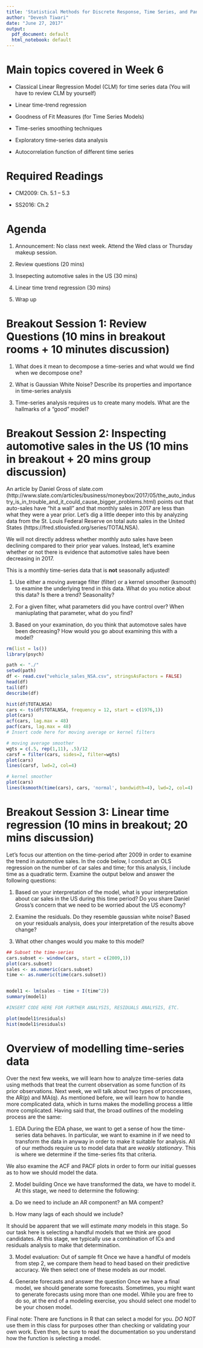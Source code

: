 ```yaml
---
title: 'Statistical Methods for Discrete Response, Time Series, and Panel Data: Live Session 7'
author: "Devesh Tiwari"
date: "June 27, 2017"
output:
  pdf_document: default
  html_notebook: default
---
```

# Main topics covered in Week 6
- Classical Linear Regression Model (CLM) for time series data (You will have to review CLM by yourself)

- Linear time-trend regression

- Goodness of Fit Measures (for Time Series Models)

- Time-series smoothing techniques

- Exploratory time-series data analysis

- Autocorrelation function of different time series

# Required Readings
- CM2009: Ch. 5.1 – 5.3

- SS2016: Ch.2


# Agenda

1. Announcement: No class next week. Attend the Wed class or Thursday makeup session.

2. Review questions (20 mins)

3. Insepecting automotive sales in the US (30 mins)

4. Linear time trend regression (30 mins)

5. Wrap up

# Breakout Session 1: Review Questions (10 mins in breakout rooms + 10 minutes discussion)

1. What does it mean to decompose a time-series and what would we find when we decompose one?

2. What is Gaussian White Noise? Describe its properties and importance in time-series analysis

3. Time-series analysis requires us to create many models. What are the hallmarks of a "good" model?

# Breakout Session 2: Inspecting automotive sales in the US (10 mins in breakout + 20 mins group discussion)

An article by Daniel Gross of slate.com (http://www.slate.com/articles/business/moneybox/2017/05/the_auto_industry_is_in_trouble_and_it_could_cause_bigger_problems.html) points out that auto-sales have "hit a wall" and that monthly sales in 2017 are less than what they were a year prior. Let's dig a little deeper into this by analyzing data from the St. Louis Federal Reserve on total auto sales in the United States (https://fred.stlouisfed.org/series/TOTALNSA).

We will not directly address whether monthly auto sales have been declining compared to their prior year values. Instead, let's examine whether or not there is evidence that automotive sales have been decreasing in 2017.

This is a monthly time-series data that is **not** seasonally adjusted!

1. Use either a moving average filter (filter) or a kernel smoother (ksmooth) to examine the underlying trend in this data. What do you notice about this data? Is there a trend? Seasonality?

2. For a given filter, what parameters did you have control over? When maniuplating that parameter, what do you find?

3. Based on your examination, do you think that automotove sales have been decreasing? How would you go about examining this with a model?

```r
rm(list = ls())
library(psych)

path <- "./"
setwd(path)
df <- read.csv("vehicle_sales_NSA.csv", stringsAsFactors = FALSE)
head(df)
tail(df)
describe(df)

hist(df$TOTALNSA)
cars <- ts(df$TOTALNSA, frequency = 12, start = c(1976,1))
plot(cars)
acf(cars, lag.max = 48)
pacf(cars, lag.max = 48)
# Insert code here for moving average or kernel filters

# moving average smoother
wgts = c(.5, rep(1,11), .5)/12
carsf = filter(cars, sides=2, filter=wgts)
plot(cars)
lines(carsf, lwd=2, col=4)

# kernel smoother
plot(cars)
lines(ksmooth(time(cars), cars, 'normal', bandwidth=4), lwd=2, col=4)
```

# Breakout Session 3: Linear time regression (10 mins in breakout; 20 mins discussion)

Let's focus our attention on the time-period after 2009 in order to examine the trend in automotive sales. In the code below, I conduct an OLS regression on the number of car sales and time; for this analysis, I include time as a quadratic term. Examine the output below and answer the following questions:

1. Based on your interpretation of the model, what is your interpretation about car sales in the US during this time period? Do you share Daniel Gross's concern that we need to be worried about the US economy? 

2. Examine the residuals. Do they resemble gaussian white noise? Based on your residuals analysis, does your interpretation of the results above change?

3. What other changes would you make to this model?

```r
## Subset the time-series
cars.subset <- window(cars, start = c(2009,1))
plot(cars.subset)
sales <- as.numeric(cars.subset)
time <- as.numeric(time(cars.subset))


model1 <- lm(sales ~ time + I(time^2))
summary(model1)

#INSERT CODE HERE FOR FURTHER ANALYSIS, RESIDUALS ANALYSIS, ETC.

plot(model1$residuals)
hist(model1$residuals)
```

# Overview of modelling time-series data

Over the next few weeks, we will learn how to analyze time-series data using methods that treat the current observation as some function of its prior observations. Next week, we will talk about two types of proccesses, the AR(p) and MA(q). As mentioned before, we will learn how to handle more complicated data, which in turns makes the modelling process a little more complicated. Having said that, the broad outlines of the modeling process are the same:

1. EDA
During the EDA phase, we want to get a sense of how the time-series data behaves. In particular, we want to examine in if we need to transform the data in anyway in order to make it suitable for analysis. All of our methods require us to model data that are *weakly stationary*. This is where we determine if the time-series fits that criteria.

We also examine the ACF and PACF plots in order to form our initial guesses as to how we should model the data.

2. Model building
Once we have transformed the data, we have to model it. At this stage, we need to determine the following:

(a) Do we need to include an AR component? an MA compent?

(b) How many lags of each should we include?

It should be apparent that we will estimate *many* models in this stage. So our task here is selecting a handful models that we think are good candidates. At this stage, we typically use a combination of ICs and residuals analysis to make that determination. 

3. Model evaluation: Out of sample fit
Once we have a handful of models from step 2, we compare them head to head based on their predictive accuracy. We then select one of these models as *our* model.

4. Generate forecasts and answer the question
Once we have a final model, we should generate some forecasts. Sometimes, you might want to generate forecasts using more than one model. While you are free to do so, at the end of a modeling exercise, you should select one model to be your chosen model.

Final note:
There are functions in R that can select a model for you. *DO NOT* use them in this class for purposes other than checking or validating your own work. Even then, be sure to read the documentation so you understand how the function is selecting a model.
